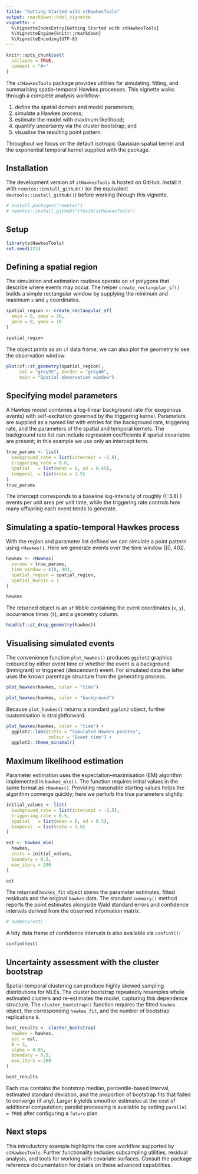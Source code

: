 ```yaml
---
title: "Getting Started with stHawkesTools"
output: rmarkdown::html_vignette
vignette: >
  %\VignetteIndexEntry{Getting Started with stHawkesTools}
  %\VignetteEngine{knitr::rmarkdown}
  %\VignetteEncoding{UTF-8}
---
```


```r
knitr::opts_chunk$set(
  collapse = TRUE,
  comment = "#>"
)
```

The `stHawkesTools` package provides utilities for simulating, fitting, and
summarising spatio-temporal Hawkes processes.  This vignette walks through a
complete analysis workflow:

1. define the spatial domain and model parameters;
2. simulate a Hawkes process;
3. estimate the model with maximum likelihood;
4. quantify uncertainty via the cluster bootstrap; and
5. visualise the resulting point pattern.

Throughout we focus on the default isotropic Gaussian spatial kernel and the
exponential temporal kernel supplied with the package.

## Installation

The development version of `stHawkesTools` is hosted on GitHub.  Install it
with `remotes::install_github()` (or the equivalent `devtools::install_github()`)
before working through this vignette.

```r
# install.packages("remotes")
# remotes::install_github("cfox20/stHawkesTools")
```

## Setup

```r
library(stHawkesTools)
set.seed(123)
```

## Defining a spatial region

The simulation and estimation routines operate on `sf` polygons that describe
where events may occur.  The helper `create_rectangular_sf()` builds a simple
rectangular window by supplying the minimum and maximum `x` and `y`
coordinates.

```r
spatial_region <- create_rectangular_sf(
  xmin = 0, xmax = 10,
  ymin = 0, ymax = 10
)

spatial_region
```

The object prints as an `sf` data frame; we can also plot the geometry to see
the observation window.

```r
plot(sf::st_geometry(spatial_region),
     col = "grey95", border = "grey40",
     main = "Spatial observation window")
```

## Specifying model parameters

A Hawkes model combines a log-linear background rate (for exogenous events) with
self-excitation governed by the triggering kernel.  Parameters are supplied as a
named list with entries for the background rate, triggering rate, and the
parameters of the spatial and temporal kernels.  The background rate list can
include regression coefficients if spatial covariates are present; in this
example we use only an intercept term.

```r
true_params <- list(
  background_rate = list(intercept = -3.8),
  triggering_rate = 0.6,
  spatial   = list(mean = 0, sd = 0.45),
  temporal  = list(rate = 1.5)
)
true_params
```

The intercept corresponds to a baseline log-intensity of roughly
\(\exp(-3.8) \approx 0.022\) events per unit area per unit time, while the
triggering rate controls how many offspring each event tends to generate.

## Simulating a spatio-temporal Hawkes process

With the region and parameter list defined we can simulate a point pattern using
`rHawkes()`.  Here we generate events over the time window \([0, 40]\).

```r
hawkes <- rHawkes(
  params = true_params,
  time_window = c(0, 40),
  spatial_region = spatial_region,
  spatial_burnin = 1
)

hawkes
```

The returned object is an `sf` tibble containing the event coordinates (`x`,
`y`), occurrence times (`t`), and a geometry column.

```r
head(sf::st_drop_geometry(hawkes))
```

## Visualising simulated events

The convenience function `plot_hawkes()` produces `ggplot2` graphics coloured by
either event time or whether the event is a background (immigrant) or triggered
(descendant) event.  For simulated data the latter uses the known parentage
structure from the generating process.

```r
plot_hawkes(hawkes, color = "time")
```

```r
plot_hawkes(hawkes, color = "background")
```

Because `plot_hawkes()` returns a standard `ggplot2` object, further
customisation is straightforward.

```r
plot_hawkes(hawkes, color = "time") +
  ggplot2::labs(title = "Simulated Hawkes process",
                colour = "Event time") +
  ggplot2::theme_minimal()
```

## Maximum likelihood estimation

Parameter estimation uses the expectation–maximisation (EM) algorithm implemented
in `hawkes_mle()`.  The function requires initial values in the same format as
`rHawkes()`.  Providing reasonable starting values helps the algorithm converge
quickly; here we perturb the true parameters slightly.

```r
initial_values <- list(
  background_rate = list(intercept = -3.5),
  triggering_rate = 0.5,
  spatial   = list(mean = 0, sd = 0.5),
  temporal  = list(rate = 1.8)
)

est <- hawkes_mle(
  hawkes,
  inits = initial_values,
  boundary = 0.5,
  max_iters = 200
)

est
```

The returned `hawkes_fit` object stores the parameter estimates, fitted residuals
and the original `hawkes` data.  The standard `summary()` method reports the
point estimates alongside Wald standard errors and confidence intervals derived
from the observed information matrix.

```r
# summary(est)
```

A tidy data frame of confidence intervals is also available via `confint()`:

```r
confint(est)
```

## Uncertainty assessment with the cluster bootstrap

Spatial-temporal clustering can produce highly skewed sampling distributions for
MLEs.  The cluster bootstrap repeatedly resamples whole estimated clusters and
re-estimates the model, capturing this dependence structure.  The
`cluster_bootstrap()` function requires the fitted `hawkes` object, the
corresponding `hawkes_fit`, and the number of bootstrap replications `B`.

```r
boot_results <- cluster_bootstrap(
  hawkes = hawkes,
  est = est,
  B = 3,
  alpha = 0.05,
  boundary = 0.5,
  max_iters = 200
)

boot_results
```

Each row contains the bootstrap median, percentile-based interval, estimated
standard deviation, and the proportion of bootstrap fits that failed to converge
(if any).  Larger `B` yields smoother estimates at the cost of additional
computation; parallel processing is available by setting `parallel = TRUE` after
configuring a `future` plan.

## Next steps

This introductory example highlights the core workflow supported by
`stHawkesTools`.  Further functionality includes subsampling utilities, residual
analysis, and tools for working with covariate surfaces.  Consult the package
reference documentation for details on these advanced capabilities.
